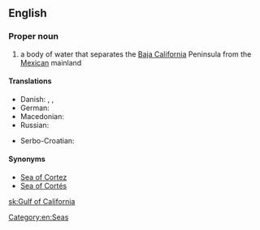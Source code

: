 ==English==

{{wikipedia}}

===Proper noun===
{{en-proper noun|head=[[gulf|Gulf]] [[of]] [[California]]}}

# a body of water that separates the [[Baja California]] Peninsula from the [[Mexican]] mainland

====Translations====
{{trans-top|body of water}}
* Danish: {{t-|da|Cortezhavet}}, {{t-|da|Californiske Golf}}, {{t-|da|Californiske Bugt}}
* German: {{t+|de|Golf von Kalifornien|m}}
* Macedonian: {{t-|mk|Калифорниски Залив|m|tr=Kalifórniski Záliv|sc=Cyrl}}
* Russian: {{t-|ru|Калифорни́йский зали́в|m|sc=Cyrl|tr=Kaliforníjskij zalív}}
{{trans-mid}}
* Serbo-Croatian: {{t-|sh|Kalifornijski zaljev|m}}
{{trans-bottom}}

====Synonyms====
* [[Sea of Cortez]]
* [[Sea of Cortés]]

[[Category:en:Seas]]

[[sk:Gulf of California]]